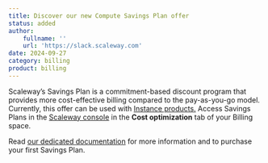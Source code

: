 ```yaml
---
title: Discover our new Compute Savings Plan offer
status: added
author:
    fullname: ''
    url: 'https://slack.scaleway.com'
date: 2024-09-27
category: billing
product: billing
---
```


Scaleway’s Savings Plan is a commitment-based discount program that provides more cost-effective billing compared to the pay-as-you-go model. Currently, this offer can be used with [Instance products.](/billing/additional-content/understanding-savings-plans/#compute-savings-plan) Access Savings Plans in the [Scaleway console](https://account.scaleway.com/?service=elements) in the **Cost optimization** tab of your Billing space.

Read [our dedicated documentation](/billing/additional-content/understanding-savings-plans/) for more information and to purchase your first Savings Plan.

